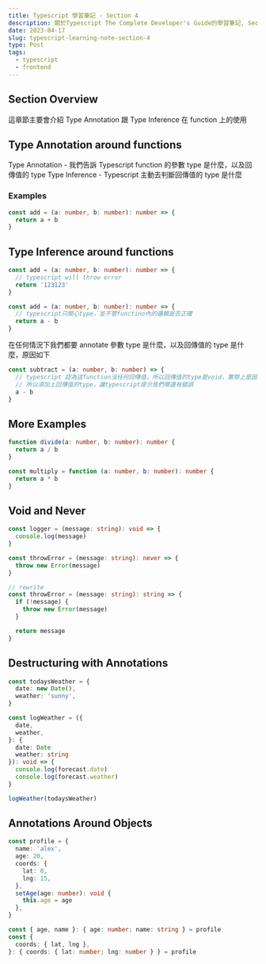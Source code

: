 ```yaml
---
title: Typescript 學習筆記 - Section 4
description: 關於Typescript The Complete Developer's Guide的學習筆記, Section 4
date: 2023-04-17
slug: typescript-learning-note-section-4
type: Post
tags:
  - typescript
  - frontend
---
```


## Section Overview

這章節主要會介紹 Type Annotation 跟 Type Inference 在 function 上的使用

## Type Annotation around functions

Type Annotation - 我們告訴 Typescript function 的參數 type 是什麼，以及回傳值的 type
Type Inference - Typescript 主動去判斷回傳值的 type 是什麼

### Examples

```ts
const add = (a: number, b: number): number => {
  return a + b
}
```

## Type Inference around functions

```ts
const add = (a: number, b: number): number => {
  // typescript will throw error
  return '123123'
}

const add = (a: number, b: number): number => {
  // typescript只關心type，並不管functino內的邏輯是否正確
  return a - b
}
```

在任何情況下我們都要 annotate 參數 type 是什麼，以及回傳值的 type 是什麼，原因如下

```ts
const subtract = (a: number, b: number) => {
  // typescript 認為這function沒任何回傳值，所以回傳值的type是void，實際上是因為程式碼錯誤漏寫return而已
  // 所以須加上回傳值的type，讓typescript提示我們哪邊有錯誤
  a - b
}
```

## More Examples

```ts
function divide(a: number, b: number): number {
  return a / b
}

const multiply = function (a: number, b: number): number {
  return a * b
}
```

## Void and Never

```ts
const logger = (message: string): void => {
  console.log(message)
}

const throwError = (message: string): never => {
  throw new Error(message)
}

// rewrite
const throwError = (message: string): string => {
  if (!message) {
    throw new Error(message)
  }

  return message
}
```

## Destructuring with Annotations

```ts
const todaysWeather = {
  date: new Date(),
  weather: 'sunny',
}

const logWeather = ({
  date,
  weather,
}: {
  date: Date
  weather: string
}): void => {
  console.log(forecast.date)
  console.log(forecast.weather)
}

logWeather(todaysWeather)
```

## Annotations Around Objects

```ts
const profile = {
  name: 'alex',
  age: 20,
  coords: {
    lat: 0,
    lng: 15,
  },
  setAge(age: number): void {
    this.age = age
  },
}

const { age, name }: { age: number; name: string } = profile
const {
  coords: { lat, lng },
}: { coords: { lat: number; lng: number } } = profile
```
